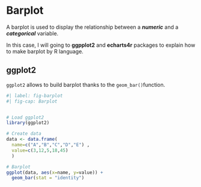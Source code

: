 # Barplot

A barplot is used to display the relationship between a ***numeric*** and a ***categorical*** variable.

In this case, I will going to **ggpplot2** and **echarts4r** packages to explain how to make barplot by R language.

## ggplot2

`ggplot2` allows to build barplot thanks to the `geom_bar()`function.

```r
#| label: fig-barplot
#| fig-cap: Barplot


# Load ggplot2
library(ggplot2)

# Create data
data <- data.frame(
  name=c("A","B","C","D","E") ,  
  value=c(3,12,5,18,45)
  )

# Barplot
ggplot(data, aes(x=name, y=value)) + 
  geom_bar(stat = "identity")
```



